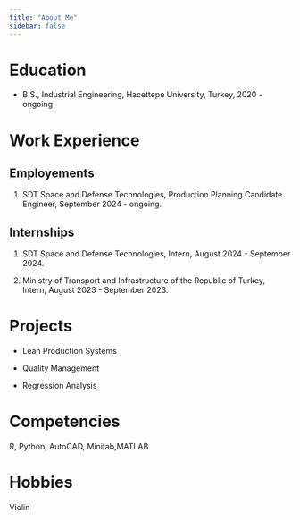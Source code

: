 ```yaml
---
title: "About Me"
sidebar: false 
---
```


# Education

-   B.S., Industrial Engineering, Hacettepe University, Turkey, 2020 - ongoing.

# Work Experience

## Employements

1.  SDT Space and Defense Technologies, Production Planning Candidate Engineer, September 2024 - ongoing.

## Internships

1.  SDT Space and Defense Technologies, Intern, August 2024 - September 2024.

2.  Ministry of Transport and Infrastructure of the Republic of Turkey, Intern, August 2023 - September 2023.

# Projects

-   Lean Production Systems

-   Quality Management

-   Regression Analysis

# Competencies

R, Python, AutoCAD, Minitab,MATLAB

# Hobbies

Violin
